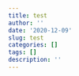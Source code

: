 ```yaml
---
title: test
author: ''
date: '2020-12-09'
slug: test
categories: []
tags: []
description: ''
---
```

